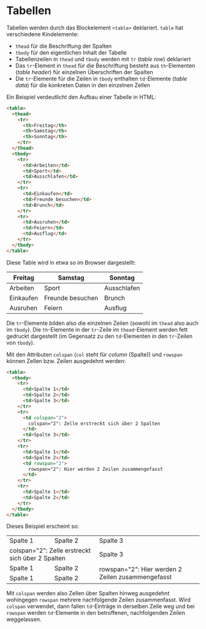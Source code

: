 # Tabellen

Tabellen werden durch das Blockelement `<table>` deklariert.
`table` hat verschiedene Kindelemente:

- `thead` für die Beschriftung der Spalten
- `tbody` für den eigentlichen Inhalt der Tabelle
- Tabellenzeilen in `thead` und `tbody` werden mit `tr` (_table row_) deklariert
- Das `tr`-Element in `thead` für die Beschriftung besteht aus `th`-Elementen (_table header_) für einzelnen Überschriften der Spalten
- Die `tr`-Elemente für die Zeilen in `tbody` enthalten `td`-Elemente (_table data_) für die konkreten Daten in den einzelnen Zellen

Ein Beispiel verdeutlicht den Aufbau einer Tabelle in HTML:

```html
<table>
  <thead>
    <tr>
      <th>Freitag</th>
      <th>Samstag</th>
      <th>Sonntag</th>
    </tr>
  </thead>
  <tbody>
    <tr>
      <td>Arbeiten</td>
      <td>Sport</td>
      <td>Ausschlafen</td>
    </tr>
    <tr>
      <td>Einkaufen</td>
      <td>Freunde besuchen</td>
      <td>Brunch</td>
    </tr>
    <tr>
      <td>Ausruhen</td>
      <td>Feiern</td>
      <td>Ausflug</td>
    </tr>
  </tbody>
</table>
```

Diese Table wird in etwa so im Browser dargestellt:

<table style={{fontFamily: 'serif'}}>
  <thead>
    <tr>
      <th>Freitag</th>
      <th>Samstag</th>
      <th>Sonntag</th>
    </tr>
  </thead>
  <tbody>
    <tr>
      <td>Arbeiten</td>
      <td>Sport</td>
      <td>Ausschlafen</td>
    </tr>
    <tr>
      <td>Einkaufen</td>
      <td>Freunde besuchen</td>
      <td>Brunch</td>
    </tr>
    <tr>
      <td>Ausruhen</td>
      <td>Feiern</td>
      <td>Ausflug</td>
    </tr>
  </tbody>
</table>

Die `tr`-Elemente bilden also die einzelnen Zeilen (sowohl im
`thead` also auch im `tbody`). Die `th`-Elemente in der `tr`-Zeile
im `thead`-Element werden fett gedruckt dargestellt (im Gegensatz
zu den `td`-Elementen in den `tr`-Zeilen von `tbody`).

Mit den Attributen `colspan` (`col` steht für _column_ (Spalte))
und `rowspan` können Zellen bzw. Zeilen ausgedehnt werden:

```html
<table>
  <tbody>
    <tr>
      <td>Spalte 1</td>
      <td>Spalte 2</td>
      <td>Spalte 3</td>
    </tr>
    <tr>
      <td colspan="2">
        colspan="2": Zelle erstreckt sich über 2 Spalten
      </td>
      <td>Spalte 3</td>
    </tr>
    <tr>
      <td>Spalte 1</td>
      <td>Spalte 2</td>
      <td rowspan="2">
        rowspan="2": Hier werden 2 Zeilen zusammengefasst
      </td>
    </tr>
    <tr>
      <td>Spalte 1</td>
      <td>Spalte 2</td>
    </tr>
  </tbody>
</table>
```

Dieses Beispiel erscheint so:

<table style={{fontFamily: 'serif'}}>
  <tbody>
    <tr>
      <td>Spalte 1</td>
      <td>Spalte 2</td>
      <td>Spalte 3</td>
    </tr>
    <tr>
      <td colspan="2">colspan="2": Zelle erstreckt sich über 2 Spalten</td>
      <td>Spalte 3</td>
    </tr>
    <tr>
      <td>Spalte 1</td>
      <td>Spalte 2</td>
      <td rowspan="2">rowspan="2": Hier werden 2 Zeilen zusammengefasst</td>
    </tr>
    <tr>
      <td>Spalte 1</td>
      <td>Spalte 2</td>
    </tr>
  </tbody>
</table>

Mit `colspan` werden also Zellen über Spalten hinweg
ausgedehnt wohingegen `rowspan` mehrere nachfolgende Zeilen zusammenfasst.
Wird `colspan` verwendet, dann fallen `td`-Einträge in
derselben Zeile weg und bei `rowspan` werden `td`-Elemente
in den betroffenen, nachfolgenden Zeilen weggelassen.
